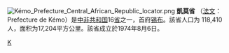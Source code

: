 {{Unreferenced|time=2022-02-16T02:18:12+00:00}}
[[File:Kémo_Prefecture_Central_African_Republic_locator.png|thumb]]
'''凱莫省''' （[[法文|法文]]：Prefecture de Kémo）是[[中非共和国|中非共和国]]16[[省|省]]之一，首府[[锡布|锡布]]。該省人口为 118,410人，面积为17,204平方公里。該省成立於1974年8月6日。

{{CentralAfricanRepublic-geo-stub}}
{{中非共和国行政区划}}

[[Category:中非共和国行政区划|K]]